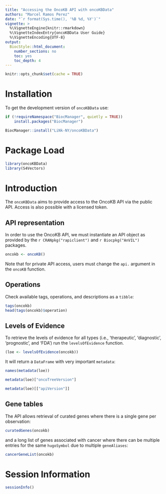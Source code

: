 ```yaml
---
title: "Accessing the OncoKB API with oncoKBData"
authors: "Marcel Ramos Perez"
date: "`r format(Sys.time(), '%B %d, %Y')`"
vignette: >
  %\VignetteEngine{knitr::rmarkdown}
  %\VignetteIndexEntry{oncoKBData User Guide}
  %\VignetteEncoding{UTF-8}
output:
  BiocStyle::html_document:
    number_sections: no
    toc: yes
    toc_depth: 4
---
```


```r
knitr::opts_chunk$set(cache = TRUE)
```

# Installation

To get the development version of `oncoKBData` use: 

```r
if (!requireNamespace("BiocManager", quietly = TRUE))
    install.packages("BiocManager")

BiocManager::install("LiNk-NY/oncoKBData")
```

# Package Load

```r
library(oncoKBData)
library(S4Vectors)
```

# Introduction

The `oncoKBData` aims to provide access to the OncoKB API via the public
API. Access is also possible with a licensed token.

## API representation

In order to use the OncoKB API, we must instantiate an API object as provided
by the `r CRANpkg("rapiclient")` and `r Biocpkg("AnVIL")` packages.

```r
oncokb <- oncoKB()
```

Note that for private API access, users must change the `api.` argument
in the `oncoKB` function.

## Operations

Check available tags, operations, and descriptions as a `tibble`:

```r
tags(oncokb)
head(tags(oncokb)$operation)
```

## Levels of Evidence

To retrieve the levels of evidence for all types (i.e., 'therapeutic',
'diagnostic', 'prognostic', and 'FDA') run the `levelsOfEvidence` function. 

```r
(loe <- levelsOfEvidence(oncokb))
```

It will return a `DataFrame` with very important `metadata`:

```r
names(metadata(loe))

metadata(loe)["oncoTreeVersion"]

metadata(loe)[["apiVersion"]]
```

## Gene tables

The API allows retrieval of curated genes where there is a single gene per
observation: 

```r
curatedGenes(oncokb)
```

and a long list of genes associated with cancer where there can be multiple
entries for the same `hugoSymbol` due to multiple `geneAliases`:

```r
cancerGeneList(oncokb)
```

# Session Information

```r
sessionInfo()
```

